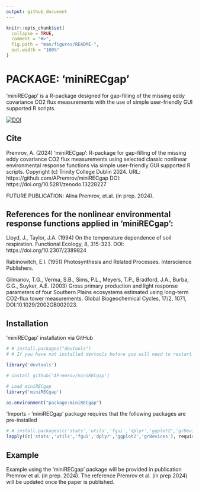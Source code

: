 ```yaml
---
output: github_document
---
```


<!-- README.md is generated from README.Rmd. Please edit that file -->

```r
knitr::opts_chunk$set(
  collapse = TRUE,
  comment = "#>",
  fig.path = "man/figures/README-",
  out.width = "100%"
)
```


# PACKAGE: 'miniRECgap'
<!-- badges: start -->
<!-- badges: end -->
'miniRECgap' is a R-package designed for gap-filling of the missing eddy 
covariance CO2 flux measurements with the use of simple user-friendly GUI 
supported R scripts.

[![DOI](https://zenodo.org/badge/DOI/10.5281/zenodo.13228227.svg)](https://doi.org/10.5281/zenodo.13228227)

## Cite
Premrov, A. (2024) 'miniRECgap': R-package for gap-filling of the missing 
eddy covariance CO2 flux measurements using selected classic nonlinear 
environmental response functions via simple user-friendly GUI supported R 
scripts. Copyright (c) Trinity College Dublin 2024.
URL: https://github.com/APremrov/miniRECgap DOI: https://doi.org/10.5281/zenodo.13228227

FUTURE PUBLICATION: Alina Premrov, et.al. (in prep. 2024).  

## References for the nonlinear environmental response functions applied in 'miniRECgap':

Lloyd, J., Taylor, J.A. (1994) On the temperature dependence of soil 
respiration. Functional Ecology, 8, 315-323. 
DOI: https://doi.org/10.2307/2389824

Rabinowitch, E.I. (1951) Photosynthesis and Related Processes. 
Interscience Publishers.

Gilmanov, T.G., Verma, S.B., Sims, P.L., Meyers, T.P., Bradford, J.A., 
Burba, G.G., Suyker, A.E. (2003) Gross primary production and light response 
parameters of four Southern Plains ecosystems estimated using long-term 
CO2-flux tower measurements. Global Biogeochemical Cycles, 17/2, 1071, 
DOI:10.1029/2002GB002023.

## Installation 

'miniRECgap' installation via GitHub

```r
# # install.packages("devtools")
# # If you have not installed devtools before you will need to restart your R session.

library('devtools')

# install_github('APremrov/miniRECgap')

# Load miniRECgap
library('miniRECgap')

as.environment("package:miniRECgap")
```

'Imports - 'miniRECgap' package requires that the following packages are pre-installed

```r
# # install.packages(c('stats','utils','fgui','dplyr','ggplot2','grDevices'))
lapply((c('stats','utils','fgui','dplyr','ggplot2','grDevices'), require, character.only = TRUE)
```

## Example

Example using the 'miniRECgap' package will be provided in  publication Premrov et al. (in prep. 2024). The reference  Premrov et al. (in prep 2024) will be updated once the paper is published.



